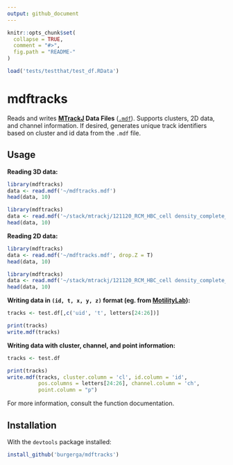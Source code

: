 ```yaml
---
output: github_document
---
```


<!-- README.md is generated from README.Rmd. Please edit that file -->

```r
knitr::opts_chunk$set(
  collapse = TRUE,
  comment = "#>",
  fig.path = "README-"
)
```

```r
load('tests/testthat/test_df.RData')
```


# mdftracks

Reads and writes **[MTrackJ](https://imagescience.org/meijering/software/mtrackj/) Data Files** ([`.mdf`](https://imagescience.org/meijering/software/mtrackj/format/)).
Supports clusters, 2D data, and channel information. If desired, generates
unique track identifiers based on cluster and id data from the `.mdf` file.

## Usage

**Reading 3D data: **

```r
library(mdftracks)
data <- read.mdf('~/mdftracks.mdf')
head(data, 10)
```

```r
library(mdftracks)
data <- read.mdf('~/stack/mtrackj/121120_RCM_HBC_cell density_complete_p04.mdf')
head(data, 10)
```

**Reading 2D data: **

```r
library(mdftracks)
data <- read.mdf('~/mdftracks.mdf', drop.Z = T)
head(data, 10)
```

```r
library(mdftracks)
data <- read.mdf('~/stack/mtrackj/121120_RCM_HBC_cell density_complete_p04.mdf', drop.Z = T)
head(data, 10)
```

**Writing data in `(id, t, x, y, z)` format (eg. from [MotilityLab](https://github.com/jtextor/MotilityLab)):  **

```r
tracks <- test.df[,c('uid', 't', letters[24:26])]
```

```r
print(tracks)
write.mdf(tracks)
```

**Writing data with cluster, channel, and point information: **

```r
tracks <- test.df
```

```r
print(tracks)
write.mdf(tracks, cluster.column = 'cl', id.column = 'id', 
          pos.columns = letters[24:26], channel.column = 'ch', 
          point.column = "p")
```

For more information, consult the function documentation.

## Installation

With the `devtools` package installed:

```r
install_github('burgerga/mdftracks')
```
